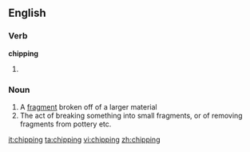 ==English==

===Verb===
'''chipping'''

# {{present participle of|[[chip]]}}

===Noun===
{{en-noun}}

# A [[fragment]] broken off of a larger material
# The act of breaking something into small fragments, or of removing fragments from pottery etc.

[[it:chipping]]
[[ta:chipping]]
[[vi:chipping]]
[[zh:chipping]]